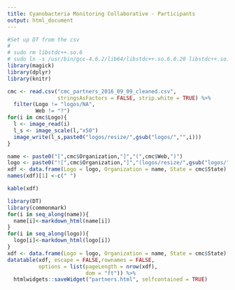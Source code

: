 ```yaml
---
title: Cyanobacteria Monitoring Collaborative - Participants
output: html_document
---
```


```r
#Set up DT from the csv
#
# sudo rm libstdc++.so.6
# sudo ln -s /usr/bin/gcc-4.6.2/lib64/libstdc++.so.6.0.20 libstdc++.so.6
library(magick)
library(dplyr)
library(knitr)

cmc <- read.csv("cmc_partners_2016_09_09_cleaned.csv", 
                stringsAsFactors = FALSE, strip.white = TRUE) %>%
  filter(Logo != "logos/NA",
         Web != "?")
for(i in cmc$Logo){
  l <- image_read(i)
  l_s <- image_scale(l,"x50")
  image_write(l_s,paste0("logos/resize/",gsub("logos/","",i)))
}

name <- paste0("[",cmc$Organization,"]","(",cmc$Web,")")
logo <- paste0("![",cmc$Organization,"]","(logos/resize/",gsub("logos/","",cmc$Logo),")")
xdf <- data.frame(Logo = logo, Organization = name, State = cmc$State)
names(xdf)[1] <-c(" ")
```

```r
kable(xdf)
```

```r
library(DT)
library(commonmark)
for(i in seq_along(name)){
  name[i]<-markdown_html(name[i])
}
for(i in seq_along(logo)){
  logo[i]<-markdown_html(logo[i])
}
xdf <- data.frame(Logo = logo, Organization = name, State = cmc$State)
datatable(xdf, escape = FALSE,rownames = FALSE, 
          options = list(pageLength = nrow(xdf),
                         dom = "ft")) %>%
  htmlwidgets::saveWidget("partners.html", selfcontained = TRUE)
```